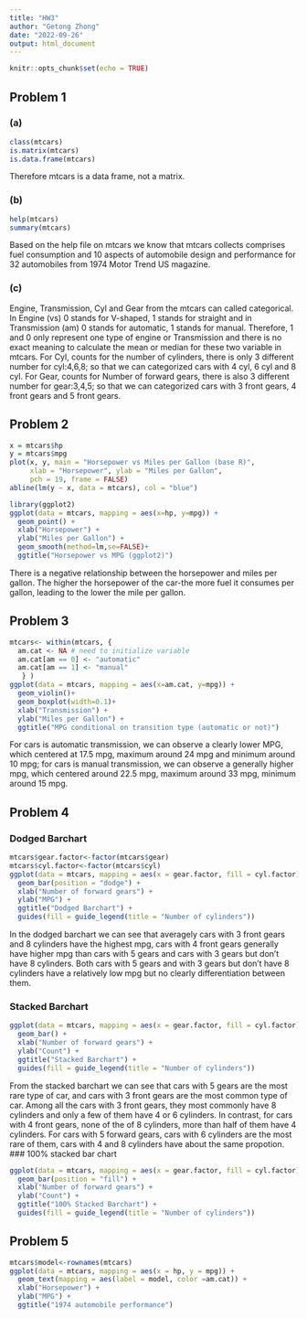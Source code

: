 ---
title: "HW3"
author: "Getong Zhong"
date: "2022-09-26"
output: html_document
---

```{r setup, include=FALSE}
knitr::opts_chunk$set(echo = TRUE)
```

## Problem 1 

### (a)
```{r}
class(mtcars)
is.matrix(mtcars)
is.data.frame(mtcars)
```
Therefore mtcars is a data frame, not a matrix.

### (b)
```{r}
help(mtcars)
summary(mtcars)
```
Based on the help file on mtcars we know that mtcars collects comprises fuel consumption and 10 aspects of automobile design and performance for 32 automobiles from 1974 Motor Trend US magazine.

### (c)
Engine, Transmission, Cyl and Gear from the mtcars can called categorical. In Engine (vs) 0 stands for V-shaped, 1 stands for straight and in Transmission (am) 0 stands for automatic, 1 stands for manual. Therefore, 1 and 0 only represent one type of engine or Transmission and there is no exact meaning to calculate the mean or median for these two variable in mtcars. For Cyl, counts for the number of cylinders, there is only 3 different number for cyl:4,6,8; so that we can categorized cars with 4 cyl, 6 cyl and 8 cyl. For Gear, counts for Number of forward gears, there is also 3 different number for gear:3,4,5; so that we can categorized cars with 3 front gears, 4 front gears and 5 front gears. 

## Problem 2 

```{r}
x = mtcars$hp
y = mtcars$mpg
plot(x, y, main = "Horsepower vs Miles per Gallon (base R)",
     xlab = "Horsepower", ylab = "Miles per Gallon",
     pch = 19, frame = FALSE)
abline(lm(y ~ x, data = mtcars), col = "blue")
```
```{r}
library(ggplot2)
ggplot(data = mtcars, mapping = aes(x=hp, y=mpg)) + 
  geom_point() + 
  xlab("Horsepower") + 
  ylab("Miles per Gallon") + 
  geom_smooth(method=lm,se=FALSE)+
  ggtitle("Horsepower vs MPG (ggplot2)")

```
There is a negative relationship between the horsepower and miles per gallon. The higher the horsepower of the car-the more fuel it consumes per gallon, leading to the lower the mile per gallon.

## Problem 3
```{r}
mtcars<- within(mtcars, {   
  am.cat <- NA # need to initialize variable
  am.cat[am == 0] <- "automatic"
  am.cat[am == 1] <- "manual"
   } )
ggplot(data = mtcars, mapping = aes(x=am.cat, y=mpg)) + 
  geom_violin()+
  geom_boxplot(width=0.1)+
  xlab("Transmission") + 
  ylab("Miles per Gallon") + 
  ggtitle("MPG conditional on transition type (automatic or not)")
```
For cars is automatic transmission, we can observe a clearly lower MPG, which centered at 17.5 mpg, maximum around 24 mpg and minimum around 10 mpg; for cars is manual transmission, we can observe a generally higher mpg, which centered around 22.5 mpg, maximum around 33 mpg, minimum around 15 mpg.

## Problem 4
### Dodged Barchart
```{r}
mtcars$gear.factor<-factor(mtcars$gear)
mtcars$cyl.factor<-factor(mtcars$cyl)
ggplot(data = mtcars, mapping = aes(x = gear.factor, fill = cyl.factor)) + 
  geom_bar(position = "dodge") + 
  xlab("Number of forward gears") + 
  ylab("MPG") + 
  ggtitle("Dodged Barchart") + 
  guides(fill = guide_legend(title = "Number of cylinders"))
```
In the dodged barchart we can see that averagely cars with 3 front gears and 8 cylinders have the highest mpg, cars with 4 front gears generally have higher mpg than cars with 5 gears and cars with 3 gears but don't have 8 cylinders. Both cars with 5 gears and with 3 gears but don't have 8 cylinders have a relatively low mpg but no clearly differentiation between them. 

### Stacked Barchart
```{r}
ggplot(data = mtcars, mapping = aes(x = gear.factor, fill = cyl.factor)) + 
  geom_bar() + 
  xlab("Number of forward gears") + 
  ylab("Count") + 
  ggtitle("Stacked Barchart") + 
  guides(fill = guide_legend(title = "Number of cylinders"))
```
From the stacked barchart we can see that cars with 5 gears are the most rare type of car, and cars with 3 front gears are the most common type of car. Among all the cars with 3 front gears, they most commonly have 8 cylinders and only a few of them have 4 or 6 cylinders. In contrast, for cars with 4 front gears, none of the of 8 cylinders, more than half of them have 4 cylinders. For cars with 5 forward gears, cars with 6 cylinders are the most rare of them, cars with 4 and 8 cylinders have about the same propotion. 
### 100% stacked bar chart
```{r}
ggplot(data = mtcars, mapping = aes(x = gear.factor, fill = cyl.factor)) + 
  geom_bar(position = "fill") + 
  xlab("Number of forward gears") + 
  ylab("Count") + 
  ggtitle("100% Stacked Barchart") + 
  guides(fill = guide_legend(title = "Number of cylinders"))
```

## Problem 5
```{r}
mtcars$model<-rownames(mtcars)
ggplot(data = mtcars, mapping = aes(x = hp, y = mpg)) + 
  geom_text(mapping = aes(label = model, color =am.cat)) + 
  xlab("Horsepower") + 
  ylab("MPG") + 
  ggtitle("1974 automobile performance")
```